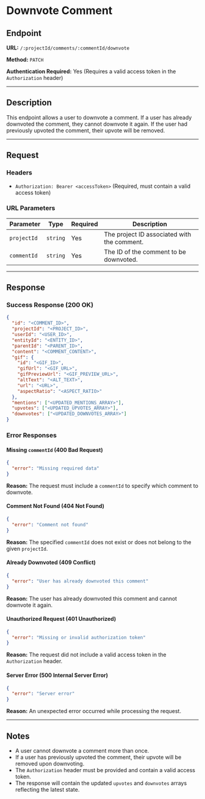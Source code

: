 # Downvote Comment

## Endpoint

**URL:** `/:projectId/comments/:commentId/downvote`

**Method:** `PATCH`

**Authentication Required:** Yes (Requires a valid access token in the `Authorization` header)

----------

## Description

This endpoint allows a user to downvote a comment. If a user has already downvoted the comment, they cannot downvote it again. If the user had previously upvoted the comment, their upvote will be removed.

----------

## Request

### Headers

-   `Authorization: Bearer <accessToken>` (Required, must contain a valid access token)

### URL Parameters

| Parameter   | Type     | Required | Description                        |
|------------|----------|----------|------------------------------------|
| `projectId` | `string` | Yes      | The project ID associated with the comment. |
| `commentId` | `string` | Yes      | The ID of the comment to be downvoted. |


----------

## Response

### Success Response (200 OK)

```json
{
  "id": "<COMMENT_ID>",
  "projectId": "<PROJECT_ID>",
  "userId": "<USER_ID>",
  "entityId": "<ENTITY_ID>",
  "parentId": "<PARENT_ID>",
  "content": "<COMMENT_CONTENT>",
  "gif": {
    "id": "<GIF_ID>",
    "gifUrl": "<GIF_URL>",
    "gifPreviewUrl": "<GIF_PREVIEW_URL>",
    "altText": "<ALT_TEXT>",
    "url": "<URL>",
    "aspectRatio": "<ASPECT_RATIO>"
  },
  "mentions": ["<UPDATED_MENTIONS_ARRAY>"],
  "upvotes": ["<UPDATED_UPVOTES_ARRAY>"],
  "downvotes": ["<UPDATED_DOWNVOTES_ARRAY>"]
}
```

### Error Responses

#### Missing `commentId` (400 Bad Request)

```json
{
  "error": "Missing required data"
}
```

**Reason:** The request must include a `commentId` to specify which comment to downvote.

#### Comment Not Found (404 Not Found)

```json
{
  "error": "Comment not found"
}
```

**Reason:** The specified `commentId` does not exist or does not belong to the given `projectId`.

#### Already Downvoted (409 Conflict)

```json
{
  "error": "User has already downvoted this comment"
}
```

**Reason:** The user has already downvoted this comment and cannot downvote it again.

#### Unauthorized Request (401 Unauthorized)

```json
{
  "error": "Missing or invalid authorization token"
}
```

**Reason:** The request did not include a valid access token in the `Authorization` header.

#### Server Error (500 Internal Server Error)

```json
{
  "error": "Server error"
}
```

**Reason:** An unexpected error occurred while processing the request.

----------

## Notes

-   A user cannot downvote a comment more than once.
-   If a user has previously upvoted the comment, their upvote will be removed upon downvoting.
-   The `Authorization` header must be provided and contain a valid access token.
-   The response will contain the updated `upvotes` and `downvotes` arrays reflecting the latest state.